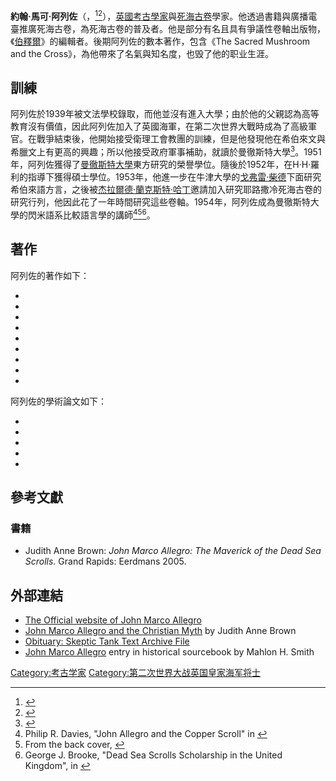 {{Infobox scientist
| image            = John Marco Allegro.jpg
| size             = 200px 
| caption          = 約翰·阿列佐
| name             = 約翰·馬可·阿列佐
| fullname         = 
| other_names      = 
| birth_date       = {{birth date|1923|2|17}}
| birth_place      = [[英國|英國]][[南倫敦|南倫敦]][[巴朗|巴朗]]
| death_date       = {{death date and age|1988|2|17|1923|2|17}}
| death_place      = [[英國|英國]][[柴郡|柴郡]][[桑德巴赫|桑德巴赫]]
| fields           =  死海古卷、考古學
}}
'''約翰·馬可·阿列佐'''（{{lang-en|'''John Marco Allegro'''}}，{{bd|1923年|2月17日|1988年|2月17日}}<ref>{{cite book|author=Weston W. Fields|title=The Dead Sea Scrolls, A Full History|publisher=Brill|location=Leiden|year=2009|volume=1|isbn=9004175814|page=211}}</ref><ref name="Astrotheology and Shamanism">{{cite book|authors=Jan Irvin & Andrew Rutajit|title=Astrotheology and Shamanism|url=https://archive.org/details/astrotheologysha00irvi|publisher=Gnostic Media Research & Publishing|location=|year=2009|isbn=1439222428|page=[https://archive.org/details/astrotheologysha00irvi/page/196 196]}}</ref>），[[英國|英國]][[考古學家|考古學家]]與[[死海古卷|死海古卷]]學家。他透過書籍與廣播電臺推廣死海古卷，為死海古卷的普及者。他是部分有名且具有爭議性卷軸出版物，《[[伯釋爾|伯釋爾]]》的編輯者。後期阿列佐的數本著作，包含《The Sacred Mushroom and the Cross》，為他帶來了名氣與知名度，也毁了他的职业生涯。

==訓練==
阿列佐於1939年被文法學校錄取，而他並沒有進入大學；由於他的父親認為高等教育沒有價值，因此阿列佐加入了英國海軍，在第二次世界大戰時成為了高級軍官。在戰爭結束後，他開始接受衛理工會教團的訓練，但是他發現他在希伯來文與希臘文上有更高的興趣；所以他接受政府軍事補助，就讀於曼徹斯特大學<ref>{{cite book|author=Weston W. Fields|title=The Dead Sea Scrolls, A Full History|publisher=Brill|location=Leiden|year=2009|volume=1|isbn=9004175814|pages=212–213}}</ref>。1951年，阿列佐獲得了[[曼徹斯特大學|曼徹斯特大學]]東方研究的榮譽學位。隨後於1952年，在H·H·羅利的指導下獲得碩士學位。1953年，他進一步在牛津大學的[[戈弗雷·柴德|戈弗雷·柴德]]下面研究希伯來語方言，之後被[[杰拉爾德·蘭克斯特·哈丁|杰拉爾德·蘭克斯特·哈丁]]邀請加入研究耶路撒冷死海古卷的研究行列，他因此花了一年時間研究這些卷軸。1954年，阿列佐成為曼徹斯特大學的閃米語系比較語言學的講師<ref name="css">Philip R. Davies, "John Allegro and the Copper Scroll" in {{cite book|editors=George J. Brooke & Philip R. Davies|title=Copper Scroll Studies|publisher=Sheffield Academic Press|year=2002|isbn=0826460550|pages=26–27}}</ref><ref>From the back cover, {{cite book|author=J.M. Allegro|title=The Dead Sea Scrolls|publisher=Pelican|location=Harmondsworth|year=1956}}</ref><ref>George J. Brooke, "Dead Sea Scrolls Scholarship in the United Kingdom", in {{cite book|editor=Devorah Dimant|title=The Dead Sea Scrolls in Scholarly Perspective: A History of Research|url=https://archive.org/details/deadseascrollssc00dima|publisher=Brill|location=Leiden|year=2012|isbn=9004208062|pages=[https://archive.org/details/deadseascrollssc00dima/page/453 453]–454}}</ref>。

==著作==
阿列佐的著作如下：
* {{cite book|author=J.M. Allegro|title=The Dead Sea Scrolls|publisher=Pelican|location=Harmondsworth|year=1956}}
* {{cite book|author=J.M. Allegro|title=The People of the Dead Sea Scrolls|url=https://archive.org/details/peopleofdeadseas0000alle|publisher=Doubleday & Co|location=Garden City, N.Y.|year=1958}}
* {{cite book|author=J.M. Allegro|title=The Treasure of the Dead Sea Scrolls|publisher=Doubleday & Co|location=Garden City, N.Y.|year=1960}}
* {{cite book|author=J.M. Allegro|title=The Shapira Affair|publisher=Doubleday & Co|location=Garden City, N.Y.|year=1965}}
* {{cite book|author=J.M. Allegro|title=Discoveries in the Judaean Desert of Jordan V: 4Q158–4Q186|publisher=Oxford|year=1968}}
* {{cite book|author=J.M. Allegro|title=The Sacred Mushroom and the Cross|publisher=Hodder and Stoughton Ltd.|location=London|year=1970}}
* {{cite book|author=J.M. Allegro|title=The Chosen People|publisher=Hodder and Stoughton Ltd.|location=London|year=1971}}
* {{cite book|author=J.M. Allegro|title=Lost Gods (Dutch: Verdwenen goden) Publisher H. Meulenhoff, Baarn, NL, ISBN 90 224 0252 5, year=1977}}
* {{cite book|author=J.M. Allegro|title=[[The_Dead_Sea_Scrolls_and_the_Christian_Myth|The Dead Sea Scrolls and the Christian Myth]]|publisher=Westbridge Books|location=Devon|isbn=0879752416|year=1979}}

阿列佐的學術論文如下：
* {{cite journal |author=J.M. Allegro|year=1956|title=Further Messianic References in Qumran Literature|url=https://archive.org/details/sim_journal-of-biblical-literature_1956-09_75_3/page/174|journal=Journal of Biblical Literature|volume=75|pages= 174–187|doi=10.2307/3261919}}
* {{cite journal |author=J.M. Allegro|year=1956|title=More Unpublished Pieces of a Qumran Commentary on Nahum [4Q pNah]|url=https://archive.org/details/sim_journal-of-biblical-literature_1956-12_75_4/page/304|journal=Journal of Biblical Literature|volume=75|pages=304–308}}
* {{cite journal |author=J.M. Allegro|year=1958|title=More Isaiah Commentaries from Qumran's Fourth Cave|url=https://archive.org/details/sim_journal-of-biblical-literature_1958-09_77_3/page/215|journal=Journal of Biblical Literature|volume=77|pages=215–221}}
* {{cite journal |author=J.M. Allegro|year=1958|title=Fragments of a Qumran Scroll of Eschatological ''Midrashim''|url=https://archive.org/details/sim_journal-of-biblical-literature_1958-12_77_4/page/350|journal=Journal of Biblical Literature|volume=77|pages=350–354}}
* {{cite journal |author=J.M. Allegro|year=1962|title=Further Light on the History of the Qumran Sect|url=https://archive.org/details/sim_journal-of-semitic-studies_autumn-1962_7_2/page/304|journal=Journal of Semitic Studies|volume=7|pages=304–308|doi=10.1093/jss/7.2.304}}

==參考文獻==
{{reflist|2}}

===書籍===
* Judith Anne Brown: ''John Marco Allegro: The Maverick of the Dead Sea Scrolls.'' Grand Rapids: Eerdmans 2005.

==外部連結==
* [http://www.johnallegro.org The Official website of John Marco Allegro] {{Wayback|url=http://www.johnallegro.org/ |date=20110224223731 }}
* [http://www.bibleinterp.com/articles/Brown_Allegro_Myth.shtml John Marco Allegro and the Christian Myth] {{Wayback|url=http://www.bibleinterp.com/articles/Brown_Allegro_Myth.shtml |date=20201130052509 }} by Judith Anne Brown
* [https://web.archive.org/web/20160303205844/http://www.skepticfiles.org/cultinfo/allegro.htm Obituary: Skeptic Tank Text Archive File]
* [http://virtualreligion.net/iho/allegro.html John Marco Allegro] {{Wayback|url=http://virtualreligion.net/iho/allegro.html |date=20210412085830 }} entry in historical sourcebook by Mahlon H. Smith

{{Authority control}}

[[Category:考古学家|Category:考古学家]]
[[Category:第二次世界大战英国皇家海军将士|Category:第二次世界大战英国皇家海军将士]]